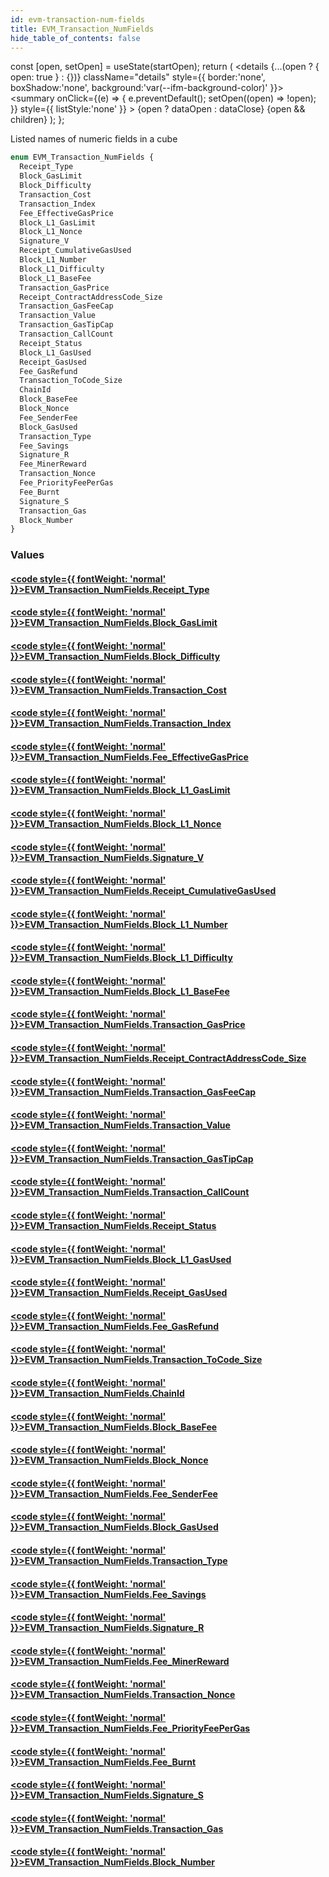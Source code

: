 ```yaml
---
id: evm-transaction-num-fields
title: EVM_Transaction_NumFields
hide_table_of_contents: false
---
```







  const [open, setOpen] = useState(startOpen);
  return (
    <details {...(open ? { open: true } : {})} className="details" style={{ border:'none', boxShadow:'none', background:'var(--ifm-background-color)' }}>
      <summary
        onClick={(e) => {
          e.preventDefault();
          setOpen((open) => !open);
        }}
        style={{ listStyle:'none' }}
      >
      {open ? dataOpen : dataClose}
      </summary>
      {open && children}
    </details>
  );
};




Listed names of numeric fields in a cube


```graphql
enum EVM_Transaction_NumFields {
  Receipt_Type
  Block_GasLimit
  Block_Difficulty
  Transaction_Cost
  Transaction_Index
  Fee_EffectiveGasPrice
  Block_L1_GasLimit
  Block_L1_Nonce
  Signature_V
  Receipt_CumulativeGasUsed
  Block_L1_Number
  Block_L1_Difficulty
  Block_L1_BaseFee
  Transaction_GasPrice
  Receipt_ContractAddressCode_Size
  Transaction_GasFeeCap
  Transaction_Value
  Transaction_GasTipCap
  Transaction_CallCount
  Receipt_Status
  Block_L1_GasUsed
  Receipt_GasUsed
  Fee_GasRefund
  Transaction_ToCode_Size
  ChainId
  Block_BaseFee
  Block_Nonce
  Fee_SenderFee
  Block_GasUsed
  Transaction_Type
  Fee_Savings
  Signature_R
  Fee_MinerReward
  Transaction_Nonce
  Fee_PriorityFeePerGas
  Fee_Burnt
  Signature_S
  Transaction_Gas
  Block_Number
}
```




### Values

#### [<code style={{ fontWeight: 'normal' }}>EVM_Transaction_NumFields.<b>Receipt_Type</b></code>](#) 
> 
> 

#### [<code style={{ fontWeight: 'normal' }}>EVM_Transaction_NumFields.<b>Block_GasLimit</b></code>](#) 
> 
> 

#### [<code style={{ fontWeight: 'normal' }}>EVM_Transaction_NumFields.<b>Block_Difficulty</b></code>](#) 
> 
> 

#### [<code style={{ fontWeight: 'normal' }}>EVM_Transaction_NumFields.<b>Transaction_Cost</b></code>](#) 
> 
> 

#### [<code style={{ fontWeight: 'normal' }}>EVM_Transaction_NumFields.<b>Transaction_Index</b></code>](#) 
> 
> 

#### [<code style={{ fontWeight: 'normal' }}>EVM_Transaction_NumFields.<b>Fee_EffectiveGasPrice</b></code>](#) 
> 
> 

#### [<code style={{ fontWeight: 'normal' }}>EVM_Transaction_NumFields.<b>Block_L1_GasLimit</b></code>](#) 
> 
> 

#### [<code style={{ fontWeight: 'normal' }}>EVM_Transaction_NumFields.<b>Block_L1_Nonce</b></code>](#) 
> 
> 

#### [<code style={{ fontWeight: 'normal' }}>EVM_Transaction_NumFields.<b>Signature_V</b></code>](#) 
> 
> 

#### [<code style={{ fontWeight: 'normal' }}>EVM_Transaction_NumFields.<b>Receipt_CumulativeGasUsed</b></code>](#) 
> 
> 

#### [<code style={{ fontWeight: 'normal' }}>EVM_Transaction_NumFields.<b>Block_L1_Number</b></code>](#) 
> 
> 

#### [<code style={{ fontWeight: 'normal' }}>EVM_Transaction_NumFields.<b>Block_L1_Difficulty</b></code>](#) 
> 
> 

#### [<code style={{ fontWeight: 'normal' }}>EVM_Transaction_NumFields.<b>Block_L1_BaseFee</b></code>](#) 
> 
> 

#### [<code style={{ fontWeight: 'normal' }}>EVM_Transaction_NumFields.<b>Transaction_GasPrice</b></code>](#) 
> 
> 

#### [<code style={{ fontWeight: 'normal' }}>EVM_Transaction_NumFields.<b>Receipt_ContractAddressCode_Size</b></code>](#) 
> 
> 

#### [<code style={{ fontWeight: 'normal' }}>EVM_Transaction_NumFields.<b>Transaction_GasFeeCap</b></code>](#) 
> 
> 

#### [<code style={{ fontWeight: 'normal' }}>EVM_Transaction_NumFields.<b>Transaction_Value</b></code>](#) 
> 
> 

#### [<code style={{ fontWeight: 'normal' }}>EVM_Transaction_NumFields.<b>Transaction_GasTipCap</b></code>](#) 
> 
> 

#### [<code style={{ fontWeight: 'normal' }}>EVM_Transaction_NumFields.<b>Transaction_CallCount</b></code>](#) 
> 
> 

#### [<code style={{ fontWeight: 'normal' }}>EVM_Transaction_NumFields.<b>Receipt_Status</b></code>](#) 
> 
> 

#### [<code style={{ fontWeight: 'normal' }}>EVM_Transaction_NumFields.<b>Block_L1_GasUsed</b></code>](#) 
> 
> 

#### [<code style={{ fontWeight: 'normal' }}>EVM_Transaction_NumFields.<b>Receipt_GasUsed</b></code>](#) 
> 
> 

#### [<code style={{ fontWeight: 'normal' }}>EVM_Transaction_NumFields.<b>Fee_GasRefund</b></code>](#) 
> 
> 

#### [<code style={{ fontWeight: 'normal' }}>EVM_Transaction_NumFields.<b>Transaction_ToCode_Size</b></code>](#) 
> 
> 

#### [<code style={{ fontWeight: 'normal' }}>EVM_Transaction_NumFields.<b>ChainId</b></code>](#) 
> 
> 

#### [<code style={{ fontWeight: 'normal' }}>EVM_Transaction_NumFields.<b>Block_BaseFee</b></code>](#) 
> 
> 

#### [<code style={{ fontWeight: 'normal' }}>EVM_Transaction_NumFields.<b>Block_Nonce</b></code>](#) 
> 
> 

#### [<code style={{ fontWeight: 'normal' }}>EVM_Transaction_NumFields.<b>Fee_SenderFee</b></code>](#) 
> 
> 

#### [<code style={{ fontWeight: 'normal' }}>EVM_Transaction_NumFields.<b>Block_GasUsed</b></code>](#) 
> 
> 

#### [<code style={{ fontWeight: 'normal' }}>EVM_Transaction_NumFields.<b>Transaction_Type</b></code>](#) 
> 
> 

#### [<code style={{ fontWeight: 'normal' }}>EVM_Transaction_NumFields.<b>Fee_Savings</b></code>](#) 
> 
> 

#### [<code style={{ fontWeight: 'normal' }}>EVM_Transaction_NumFields.<b>Signature_R</b></code>](#) 
> 
> 

#### [<code style={{ fontWeight: 'normal' }}>EVM_Transaction_NumFields.<b>Fee_MinerReward</b></code>](#) 
> 
> 

#### [<code style={{ fontWeight: 'normal' }}>EVM_Transaction_NumFields.<b>Transaction_Nonce</b></code>](#) 
> 
> 

#### [<code style={{ fontWeight: 'normal' }}>EVM_Transaction_NumFields.<b>Fee_PriorityFeePerGas</b></code>](#) 
> 
> 

#### [<code style={{ fontWeight: 'normal' }}>EVM_Transaction_NumFields.<b>Fee_Burnt</b></code>](#) 
> 
> 

#### [<code style={{ fontWeight: 'normal' }}>EVM_Transaction_NumFields.<b>Signature_S</b></code>](#) 
> 
> 

#### [<code style={{ fontWeight: 'normal' }}>EVM_Transaction_NumFields.<b>Transaction_Gas</b></code>](#) 
> 
> 

#### [<code style={{ fontWeight: 'normal' }}>EVM_Transaction_NumFields.<b>Block_Number</b></code>](#) 
> 
> 



